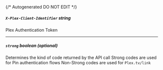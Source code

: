 {/* Autogenerated DO NOT EDIT  */}
##### `X-Plex-Client-Identifier` _string_
Plex Authentication Token

---
##### `strong` _boolean (optional)_
Determines the kind of code returned by the API call
Strong codes are used for Pin authentication flows
Non\-Strong codes are used for `Plex.tv/link`


